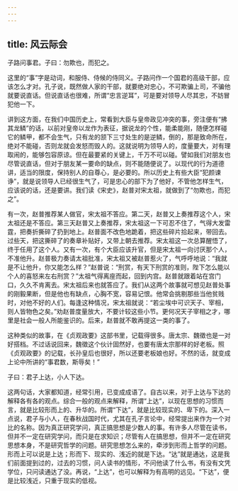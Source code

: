 ```yaml
---
---
---
```

title: 风云际会
---




子路问事君。子曰：勿欺也，而犯之。

这里的“事”字是动词，和服侍、侍候的侍同义。子路问作一个国君的高级干部，应该怎么才对。孔子说，既然做人家的干部，就要绝对忠心，不可欺骗上司，不骗他就要说直话。但说直话也很难，所谓“忠言逆耳”，可是要对领导人尽其忠，不妨冒犯他一下。

讲到这方面，在我们中国历史上，常看到大臣与皇帝政见冲突的事，旁注便有“拂其龙鳞”的话，以前对皇帝以龙作为表征，据说龙的个性，能柔能刚，随便怎样碰它的鳞甲，都不会生气，只有龙的颔下三寸处生的是逆鳞，倒的，那是致命所在，绝对不能碰，否则龙就会发怒而毁人的。这就说明为领导人的，度量要大，对有理取闹的，能够包容原谅。但在最要紧的关键上，千万不可以碰。譬如我们对朋友也尽管说直话，但对于朋友某一要命的缺点，则不能随便说了。以现代的行为道德讲，适当的限度，保持别人的自尊心，是必要的。所以历史上有些大臣“犯颜谏诤”，就是说领导人已经很生气了，可是忠心的部下为了他好，不管他怎样生气，应该说的话，还是要讲。我们读《宋史》，赵普对宋太祖，就做到了“勿欺也，而犯之”。

有一次，赵普推荐某人做官，宋太祖不答应。第二天，赵普又上奏推荐这个人，宋太祖还是不答应。第三天赵普又上奏推荐，宋太祖这一下可忍不住了，气得大发雷霆，把奏折撕碎了扔到地上。赵普面不改色地跪着，把这些碎片拾起来，带回去。过些天，把这撕碎了的奏章补贴好，又带上朝去推荐。宋太祖这一次总算醒悟了，终于任用了这个人。又有一次，有个大臣应该升官，但是宋太祖一向讨厌那个人，不准他升。赵普极力奏请太祖批准，宋太祖又被赵普惹火了，气呼呼地说：“我就是不让他升，你又能怎么样？”赵普说：“刑赏，有天下刑赏的准则，陛下怎么能以个人的喜怒来左右刑赏？”太祖气得离座而起，回到内宫。赵普就跟着站在宫门口，久久不肯离去。宋太祖后来也就答应了。我们从这两个故事就可想见赵普处事的刚毅果断，但是他也有缺点，心胸不宽，容易记恨。他常会挑剔那些当他贫贱时，对他不好的人们。每逢这种情况，宋太祖就说：“若尘埃中可识天子、宰相，则人皆物色之矣。”劝赵普度量放大，不要计较这些小节。更何况天子宰相之才，哪里是社会一般人所能鉴识的。后来，赵普就不敢再提这一类的事了。

这种类似的故事，在《贞观政要》这部书里，记载得很多。唐太宗、魏徵也是一对好搭档。不过话说回来，魏徵这个伙计固然好，也要有唐太宗那样的好老板。照《贞观政要》的记载，长孙皇后也很好，所以还要老板娘也好。不然的话，就变成上论中所讲的“事君数，斯辱矣！”

子曰：君子上达，小人下达。

这两句话，大家都知道，经常引用，已变成成语了。自古以来，对于上达与下达的解释各有各的观点。综合一般的观点来解释，所谓“上达”，以现在思想的习惯而言，就是比较形而上的、升华的。所谓“下达”，就是比较现实的、卑下的。深入一点说，君子与小人，在春秋战国时代，尤其在孔子言论中，经常提出来作为一个对比的名称。因为真正研究学问，真正搞思想是少数人的事。有许多人尽管在读书，但并不一定在研究学问，而只是在求知识；尽管有人在搞思想，但并不一定在研究思想本身，不是研究哲学的问题。研究思想怎么来的，牵涉到形而上哲学的问题。形而上可以说是上达；形而下、现实的、浅近的就是下达。“达”就是通达，这是我们前面提到过的，过去的习惯，问人读书的情形，不问他读了什么书，有没有文凭学位，只问读通达了没。再说，“上达”，也可以解释为有高明的远见。“下达”，便是比较浅近，只重于现实的低视。